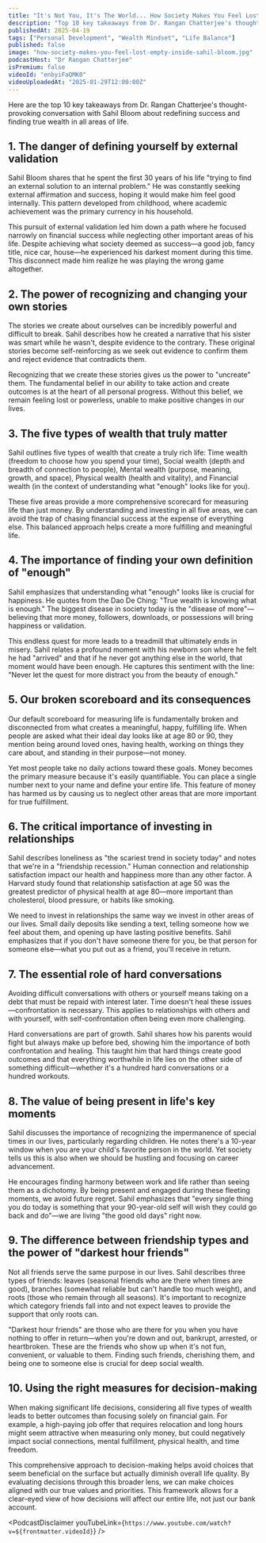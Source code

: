 ```yaml
---
title: "It's Not You, It's The World... How Society Makes You Feel Lost & Empty Inside | Sahil Bloom"
description: "Top 10 key takeaways from Dr. Rangan Chatterjee's thought-provoking conversation with Sahil Bloom about redefining success and finding true wealth in all areas of life."
publishedAt: 2025-04-19
tags: ["Personal Development", "Wealth Mindset", "Life Balance"]
published: false
image: "how-society-makes-you-feel-lost-empty-inside-sahil-bloom.jpg"
podcastHost: "Dr Rangan Chatterjee"
isPremium: false
videoId: "enbyiFaQMK0"
videoUploadedAt: "2025-01-29T12:00:00Z"
---
```



<PodcastSummaryPageLayout frontmatter={frontmatter}>

Here are the top 10 key takeaways from Dr. Rangan Chatterjee's thought-provoking conversation with Sahil Bloom about redefining success and finding true wealth in all areas of life.

## 1. The danger of defining yourself by external validation

Sahil Bloom shares that he spent the first 30 years of his life "trying to find an external solution to an internal problem." He was constantly seeking external affirmation and success, hoping it would make him feel good internally. This pattern developed from childhood, where academic achievement was the primary currency in his household.

This pursuit of external validation led him down a path where he focused narrowly on financial success while neglecting other important areas of his life. Despite achieving what society deemed as success—a good job, fancy title, nice car, house—he experienced his darkest moment during this time. This disconnect made him realize he was playing the wrong game altogether.

## 2. The power of recognizing and changing your own stories

The stories we create about ourselves can be incredibly powerful and difficult to break. Sahil describes how he created a narrative that his sister was smart while he wasn't, despite evidence to the contrary. These original stories become self-reinforcing as we seek out evidence to confirm them and reject evidence that contradicts them.

Recognizing that we create these stories gives us the power to "uncreate" them. The fundamental belief in our ability to take action and create outcomes is at the heart of all personal progress. Without this belief, we remain feeling lost or powerless, unable to make positive changes in our lives.

## 3. The five types of wealth that truly matter

Sahil outlines five types of wealth that create a truly rich life: Time wealth (freedom to choose how you spend your time), Social wealth (depth and breadth of connection to people), Mental wealth (purpose, meaning, growth, and space), Physical wealth (health and vitality), and Financial wealth (in the context of understanding what "enough" looks like for you).

These five areas provide a more comprehensive scorecard for measuring life than just money. By understanding and investing in all five areas, we can avoid the trap of chasing financial success at the expense of everything else. This balanced approach helps create a more fulfilling and meaningful life.

## 4. The importance of finding your own definition of "enough"

Sahil emphasizes that understanding what "enough" looks like is crucial for happiness. He quotes from the Dao De Ching: "True wealth is knowing what is enough." The biggest disease in society today is the "disease of more"—believing that more money, followers, downloads, or possessions will bring happiness or validation.

This endless quest for more leads to a treadmill that ultimately ends in misery. Sahil relates a profound moment with his newborn son where he felt he had "arrived" and that if he never got anything else in the world, that moment would have been enough. He captures this sentiment with the line: "Never let the quest for more distract you from the beauty of enough."

## 5. Our broken scoreboard and its consequences

Our default scoreboard for measuring life is fundamentally broken and disconnected from what creates a meaningful, happy, fulfilling life. When people are asked what their ideal day looks like at age 80 or 90, they mention being around loved ones, having health, working on things they care about, and standing in their purpose—not money.

Yet most people take no daily actions toward these goals. Money becomes the primary measure because it's easily quantifiable. You can place a single number next to your name and define your entire life. This feature of money has harmed us by causing us to neglect other areas that are more important for true fulfillment.

## 6. The critical importance of investing in relationships

Sahil describes loneliness as "the scariest trend in society today" and notes that we're in a "friendship recession." Human connection and relationship satisfaction impact our health and happiness more than any other factor. A Harvard study found that relationship satisfaction at age 50 was the greatest predictor of physical health at age 80—more important than cholesterol, blood pressure, or habits like smoking.

We need to invest in relationships the same way we invest in other areas of our lives. Small daily deposits like sending a text, telling someone how we feel about them, and opening up have lasting positive benefits. Sahil emphasizes that if you don't have someone there for you, be that person for someone else—what you put out as a friend, you'll receive in return.

## 7. The essential role of hard conversations

Avoiding difficult conversations with others or yourself means taking on a debt that must be repaid with interest later. Time doesn't heal these issues—confrontation is necessary. This applies to relationships with others and with yourself, with self-confrontation often being even more challenging.

Hard conversations are part of growth. Sahil shares how his parents would fight but always make up before bed, showing him the importance of both confrontation and healing. This taught him that hard things create good outcomes and that everything worthwhile in life lies on the other side of something difficult—whether it's a hundred hard conversations or a hundred workouts.

## 8. The value of being present in life's key moments

Sahil discusses the importance of recognizing the impermanence of special times in our lives, particularly regarding children. He notes there's a 10-year window when you are your child's favorite person in the world. Yet society tells us this is also when we should be hustling and focusing on career advancement.

He encourages finding harmony between work and life rather than seeing them as a dichotomy. By being present and engaged during these fleeting moments, we avoid future regret. Sahil emphasizes that "every single thing you do today is something that your 90-year-old self will wish they could go back and do"—we are living "the good old days" right now.

## 9. The difference between friendship types and the power of "darkest hour friends"

Not all friends serve the same purpose in our lives. Sahil describes three types of friends: leaves (seasonal friends who are there when times are good), branches (somewhat reliable but can't handle too much weight), and roots (those who remain through all seasons). It's important to recognize which category friends fall into and not expect leaves to provide the support that only roots can.

"Darkest hour friends" are those who are there for you when you have nothing to offer in return—when you're down and out, bankrupt, arrested, or heartbroken. These are the friends who show up when it's not fun, convenient, or valuable to them. Finding such friends, cherishing them, and being one to someone else is crucial for deep social wealth.

## 10. Using the right measures for decision-making

When making significant life decisions, considering all five types of wealth leads to better outcomes than focusing solely on financial gain. For example, a high-paying job offer that requires relocation and long hours might seem attractive when measuring only money, but could negatively impact social connections, mental fulfillment, physical health, and time freedom.

This comprehensive approach to decision-making helps avoid choices that seem beneficial on the surface but actually diminish overall life quality. By evaluating decisions through this broader lens, we can make choices aligned with our true values and priorities. This framework allows for a clear-eyed view of how decisions will affect our entire life, not just our bank account.

<PodcastDisclaimer
  youTubeLink={`https://www.youtube.com/watch?v=${frontmatter.videoId}`}
/>

</PodcastSummaryPageLayout>

